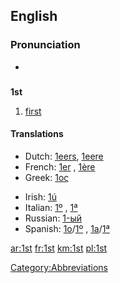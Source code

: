 ==English==

===Pronunciation===
*{{audio|en-us-1st.ogg|Audio (US)}}

==={{abbreviation}}===
'''1st'''

# [[first]]

====Translations====
{{top}}
*Dutch: [[1eers]], [[1eere]]
*French: [[1er]] {{m}}, [[1ère]] {{f}}
*Greek: [[1ος]]
{{mid}}
*Irish: [[1ú]]
*Italian: [[1º]] {{m}}, [[1ª]] {{f}}
*Russian: [[1-ый]]
*Spanish: [[1o]]/[[1º]] {{m}}, [[1a]]/[[1ª]] {{f}}
{{bottom}}

[[Category:Abbreviations]]

[[ar:1st]]
[[fr:1st]]
[[km:1st]]
[[pl:1st]]